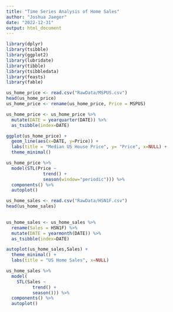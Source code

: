 ```yaml
---
title: "Time Series Analysis of Home Sales"
author: "Joshua Jaeger"
date: "2022-12-31"
output: html_document
---
```


```r
library(dplyr)
library(tsibble)
library(ggplot2)
library(lubridate)
library(tibble)
library(tsibbledata)
library(feasts)
library(fable)
```

```r
us_home_price <- read.csv("RawData/MSPUS.csv")
head(us_home_price)
us_home_price <- rename(us_home_price, Price = MSPUS)
```

```r
us_home_price <- us_home_price %>%
  mutate(DATE = yearquarter(DATE)) %>%
  as_tsibble(index=DATE)
```

```r
ggplot(us_home_price) +
  geom_line(aes(x=DATE, y=Price)) +
  labs(title = "Median US House Price", y= "Price", x=NULL) +
  theme_minimal()
```

```r
us_home_price %>%
  model(STL(Price ~
              trend() +
              season(window="periodic"))) %>%
  components() %>%
  autoplot()
```

```r
us_home_sales <- read.csv("RawData/HSN1F.csv") 
head(us_home_sales)
  

```

```r
us_home_sales <- us_home_sales %>%
  rename(Sales = HSN1F) %>%
  mutate(DATE = yearmonth(DATE)) %>%
  as_tsibble(index=DATE)
```

```r
autoplot(us_home_sales,Sales) +
  theme_minimal() +
  labs(title = "US Home Sales", x=NULL)
```

```r
us_home_sales %>%
  model(
    STL(Sales ~ 
          trend() +
          season())) %>%
  components() %>%
  autoplot() 
  
```

